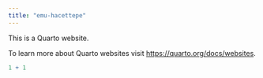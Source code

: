 ```yaml
---
title: "emu-hacettepe"
---
```


This is a Quarto website.

To learn more about Quarto websites visit <https://quarto.org/docs/websites>.

```r
1 + 1
```
